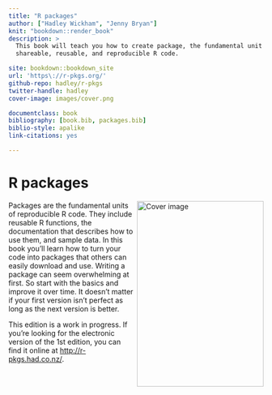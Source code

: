 ```yaml
--- 
title: "R packages"
author: ["Hadley Wickham", "Jenny Bryan"]
knit: "bookdown::render_book"
description: >
  This book will teach you how to create package, the fundamental unit of
  shareable, reusable, and reproducible R code.

site: bookdown::bookdown_site
url: 'https\://r-pkgs.org/'
github-repo: hadley/r-pkgs
twitter-handle: hadley
cover-image: images/cover.png

documentclass: book
bibliography: [book.bib, packages.bib]
biblio-style: apalike
link-citations: yes

---
```


# R packages {-}

<img src="images/cover.png" width="250" height="366" align="right" alt="Cover image" />

Packages are the fundamental units of reproducible R code. They include reusable R functions, the documentation that describes how to use them, and sample data. In this book you'll learn how to turn your code into packages that others can easily download and use. Writing a package can seem overwhelming at first. So start with the basics and improve it over time. It doesn't matter if your first version isn't perfect as long as the next version is better.

This edition is a work in progress. If you're looking for the electronic version of the 1st edition, you can find it online at <http://r-pkgs.had.co.nz/>.

